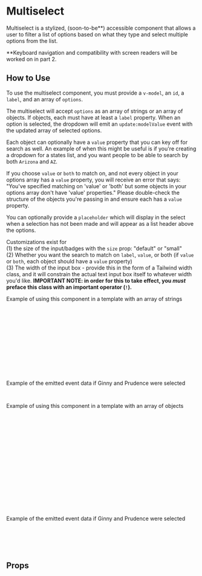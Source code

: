
<Meta of={MultiselectStories} />

# Multiselect

Multiselect is a stylized, (soon-to-be\*\*) accessible component that allows a user to filter a list of options based on what they type and select multiple options from the list.

\*\*Keyboard navigation and compatibility with screen readers will be worked on in part 2.

<Canvas of={Primary} />

## How to Use

To use the multiselect component, you must provide a `v-model`, an `id`, a `label`, and an array of `options`.

The multiselect will accept `options` as an array of strings or an array of objects. If objects, each must have at least a `label` property. When an option is selected, the dropdown will emit an `update:modelValue` event with the updated array of selected options.

Each object can optionally have a `value` property that you can key off for search as well. An example of when this might be useful is if you're creating a dropdown for a states list, and you want people to be able to search by both `Arizona` and `AZ`.

If you choose `value` or `both` to match on, and not every object in your options array has a `value` property, you will receive an error that says: "You've specified matching on 'value' or 'both' but some objects in your options array don't have 'value' properties." Please double-check the structure of the objects you're passing in and ensure each has a `value` property.

You can optionally provide a `placeholder` which will display in the select when a selection has not been made and will appear as a list header above the options.

Customizations exist for<br/>
(1) the size of the input/badges with the `size` prop: "default" or "small"<br/>
(2) Whether you want the search to match on `label`, `value`, or both (if `value` or `both`, each object should have a `value` property)<br/>
(3) The width of the input box - provide this in the form of a Tailwind width class, and it will constrain the actual text input box itself to whatever width you'd like. **IMPORTANT NOTE: in order for this to take effect, you _must_ preface this class with an important operator (`!`).**

Example of using this component in a template with an array of strings

```js
const options = ['Ginny', 'Prudence', 'Brie', 'Jenny'];
const modelValue = [];
```

```html
<Multiselect
  id="pet"
  v-model="modelValue"
  id="pet"
  label="Pet"
  :options="options"
  placeholder="Pick a pet"
  inputWidthClass="w-40"
/>
```

Example of the emitted event data if Ginny and Prudence were selected

```js
['Ginny', 'Prudence'];
```

Example of using this component in a template with an array of objects

```js
const options = [
  { label: 'Ginny', value: 'Beth' },
  { label: 'Prudence', value: 'Mercedes' },
  { label: 'Brie', value: 'Nina' },
  { label: 'Jenny', value: 'Mercedes' }
];
const modelValue = [];
```

```html
<Multiselect
  id="pet"
  v-model="modelValue"
  id="pet"
  label="Pet"
  :options="options"
  placeholder="Pick a pet"
  inputWidthClass="w-40"
/>
```

Example of the emitted event data if Ginny and Prudence were selected

```js
[
  { label: 'Ginny', value: 'Beth' },
  { label: 'Prudence', value: 'Mercedes' }
];
```

## Props

<ArgTypes story={PRIMARY_STORY} />
